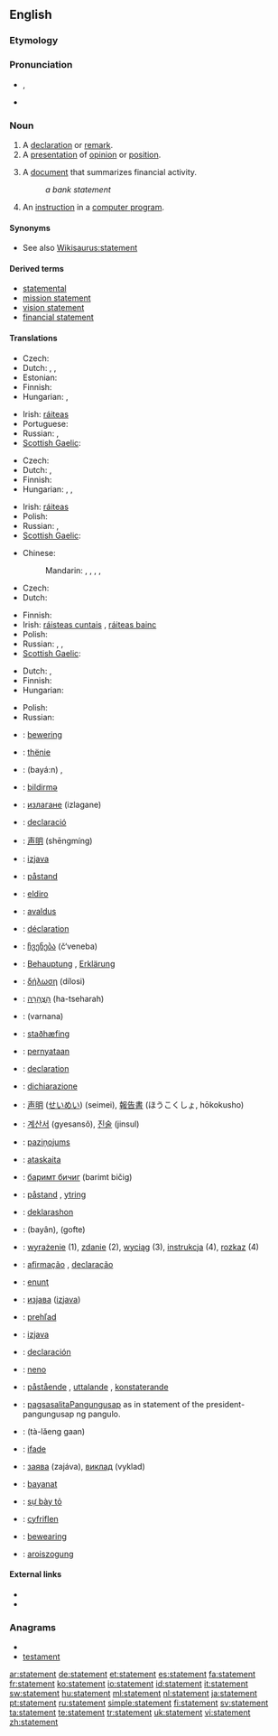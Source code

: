 ==English==
{{wikipedia|dab=statement}}

===Etymology===
{{suffix|state|ment}}

===Pronunciation===
* {{a|UK}} {{IPA|/ˈsteɪt.mənt/}}, {{SAMPA|/"steIt.m@nt/}}
*: {{rhymes|eɪtmənt}}
* {{audio|en-us-statement.ogg|Audio (US)}}

===Noun===
{{en-noun}}

# A [[declaration]] or [[remark]].
# A [[presentation]] of [[opinion]] or [[position]].
# {{finance}} A [[document]] that summarizes financial activity.
#: ''a bank statement''
# {{computing}} An [[instruction]] in a [[computer program]].

{{rfex}}

====Synonyms====
* See also [[Wikisaurus:statement]]

====Derived terms====
* [[statemental]]
* [[mission statement]]
* [[vision statement]]
* [[financial statement]]

====Translations====
{{trans-top|declaration or remark}}
* Czech: {{t-|cs|výrok|m}}
* Dutch: {{t+|nl|verklaring|f}}, {{t|nl|bemerking|f}}, {{t+|nl|opmerking|f}}
* Estonian: {{t-|et|väide}}
* Finnish: {{t-|fi|toteamus}}
* Hungarian: {{t|hu|kijelentés}}, {{t+|hu|állítás}}
{{trans-mid}}
* Irish: [[ráiteas]] {{m}}
* Portuguese: {{t|pt|declaração}}
* Russian: {{t|ru|заявление|n|tr=zajavlénije|sc=Cyrl}}, {{t+|ru|утверждение|n|tr=utverždénije|sc=Cyrl}}
* [[Scottish Gaelic]]: {{t-|gd|ràdh|m|xs=Scottish Gaelic}}
{{trans-bottom}}

{{trans-top|presentation of opinion or position}}
* Czech: {{t-|cs|výrok|m}}
* Dutch: {{t+|nl|verklaring|f}}, {{t-|nl|stellingname|f}}
* Finnish: {{t-|fi|lausunto}}
* Hungarian: {{t|hu|bejelentés}}, {{t|hu|nyilatkozat}}, {{t|hu|közlemény}}
{{trans-mid}}
* Irish: [[ráiteas]] {{m}}
* Polish: {{t|pl|stanowisko|n}}
* Russian: {{t|ru|изложение|n|tr=izložénije|sc=Cyrl}}, {{t+|ru|формулировка|f|tr=formuliróvka|sc=Cyrl}}
* [[Scottish Gaelic]]: {{t-|gd|ràdh|m|xs=Scottish Gaelic}}
{{trans-bottom}}

{{trans-top|finance: document that summarizes financial activity}}
* Chinese:
*: Mandarin: {{t|zh|財務報告|sc=Hani}},  {{t|zh|财务报告|tr=cáiwù bàogào|sc=Hani}},  {{t|zh|銀行結單|sc=Hani}},  {{t|zh|银行结单|tr=yínháng jiédān|sc=Hani}},  {{qualifier|bank statement}} {{t|zh|test|sc=Hani}}
* Czech: {{t-|cs|výpis|m}}
* Dutch: {{t+|nl|uittreksel|n}}
{{trans-mid}}
* Finnish: {{t|fi|tiliote}}
* Irish: [[ráisteas cuntais]] {{m}}, [[ráiteas bainc]] {{f}}
* Polish: {{t-|pl|bilans}}
* Russian: {{t|ru|отчёт|m|tr=otčót|sc=Cyrl}}, {{t|ru|баланс|m|tr=baláns|sc=Cyrl}},  {{t|ru|выписка|f|tr=výpiska|sc=Cyrl}}
* [[Scottish Gaelic]]: {{t-|gd|aithisg|f|xs=Scottish Gaelic}}
{{trans-bottom}}

{{trans-top|computing: instruction in a computer program}}
* Dutch: {{t+|nl|verklaring|f}}, {{t|nl|instructie}}
* Finnish: {{t+|fi|ohje}}
* Hungarian: {{t|hu|utasítás}}
{{trans-mid}}
* Polish: {{t+|pl|wyrażenie|n}}
* Russian: {{t+|ru|выражение|n|tr=vyražénije|sc=Cyrl}}
{{trans-bottom}}

{{checktrans-top}}
* {{ttbc|Afrikaans}}: [[bewering]]
* {{ttbc|Albanian}}: [[thënie]]
* {{ttbc|Arabic}}: {{Arab|[[بيان]]}} (bayá:n) {{m}}, {{Arab|[[تصريح]]}} {{unicode|(taʂrí:ħ)}} {{m}}
* {{ttbc|Azeri}}: [[bildirmə]]
* {{ttbc|Bulgarian}}: [[излагане]] (izlagane) {{n}}
* {{ttbc|Catalan}}: [[declaració]] {{f}}
* {{ttbc|Chinese}}: [[声明]] (shēngmíng)
* {{ttbc|Croatian}}: [[izjava]] {{f}}
* {{ttbc|Danish}}: [[påstand]]
* {{ttbc|Esperanto}}: [[eldiro]]
* {{ttbc|Estonian}}: [[avaldus]]
* {{ttbc|French}}: [[déclaration]] {{f}}
* {{ttbc|Georgian}}: [[ჩვენება]] (č‘veneba)
* {{ttbc|German}}: [[Behauptung]] {{f}}, [[Erklärung]] {{f}}
* {{ttbc|Greek}}: [[δήλωση]] (dílosi) {{f}}
* {{ttbc|Hebrew}}: [[הצהרה|הַצְהָרָה]] (ha-tseharah) {{f}}
* {{ttbc|Hindi}}: (varnana)
* {{ttbc|Icelandic}}: [[staðhæfing]]
* {{ttbc|Indonesian}}: [[pernyataan]]
* {{ttbc|Interlingua}}: [[declaration]]
* {{ttbc|Italian}}: [[dichiarazione]]
* {{ttbc|Japanese}}: [[声明]] ([[せいめい]]) (seimei), [[報告書]] (ほうこくしょ, hōkokusho)
{{trans-mid}}
* {{ttbc|Korean}}: [[계산서]] (gyesansŏ), [[진술]] (jinsul)
* {{ttbc|Latvian}}: [[paziņojums]]
* {{ttbc|Lithuanian}}: [[ataskaita]]
* {{ttbc|Mongolian}}: [[баримт бичиг]] (barimt bičig)
* {{ttbc|Norwegian}}: [[påstand]] {{m}}, [[ytring]] {{c}}
* {{ttbc|Papiamentu}}: [[deklarashon]]
* {{ttbc|Persian}}: {{fa-Arab|[[بیان]]}} (bayân), {{fa-Arab|[[گفته]]}} (gofte)
* {{ttbc|Polish}}: [[wyrażenie]] {{n}} (1), [[zdanie]] {{n}} (2), [[wyciąg]] {{m}} (3), [[instrukcja]] {{f}} (4), [[rozkaz]] {{m}} (4)
* {{ttbc|Portuguese}}: [[afirmação]] {{f}}, [[declaração]] {{f}}
* {{ttbc|Romanian}}: [[enunţ]]
* {{ttbc|Serbian}}: [[изјава]] ([[izjava]])
* {{ttbc|Slovak}}: [[prehľad]]
* {{ttbc|Slovene}}: [[izjava]]
* {{ttbc|Spanish}}: [[declaración]] {{f}}
* {{ttbc|Swahili}}: [[neno]]
* {{ttbc|Swedish}}: [[påstående]] {{n}}, [[uttalande]] {{n}}, [[konstaterande]] {{n}}
* {{ttbc|Tagalog}}: [[pagsasalita]]Pangungusap as in statement of the president-pangungusap ng pangulo.
* {{ttbc|Thai}}: {{Thai|[[แถลงการณ์]]}} (tà-lăeng gaan)
* {{ttbc|Turkish}}: [[ifade]]
* {{ttbc|Ukrainian}}: [[заява]] (zajáva), [[виклад]] (vyklad)
* {{ttbc|Uyghur}}: [[bayanat]]
* {{ttbc|Vietnamese}}: [[sự bày tỏ]]
* {{ttbc|Welsh}}: [[cyfriflen]]
* {{ttbc|West Frisian}}: [[bewearing]]
* {{ttbc|Yiddish}}: [[aroiszogung]]
{{trans-bottom}}

====External links====
* {{R:Webster 1913}}
* {{R:Century 1911}}

===Anagrams===
* {{alphagram|aeemnsttt}}
* [[testament#English|testament]]

[[ar:statement]]
[[de:statement]]
[[et:statement]]
[[es:statement]]
[[fa:statement]]
[[fr:statement]]
[[ko:statement]]
[[io:statement]]
[[id:statement]]
[[it:statement]]
[[sw:statement]]
[[hu:statement]]
[[ml:statement]]
[[nl:statement]]
[[ja:statement]]
[[pt:statement]]
[[ru:statement]]
[[simple:statement]]
[[fi:statement]]
[[sv:statement]]
[[ta:statement]]
[[te:statement]]
[[tr:statement]]
[[uk:statement]]
[[vi:statement]]
[[zh:statement]]